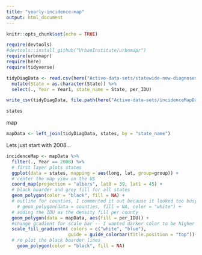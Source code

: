 ```yaml
---
title: "yearly-incidence-map"
output: html_document
---
```


```r
knitr::opts_chunk$set(echo = TRUE)
```

```r
require(devtools)
#devtools::install_github("UrbanInstitute/urbnmapr")
require(urbnmapr)
require(here)
require(tidyverse)
```

```r
tidyDiagData <- read.csv(here("Active-data-sets/statewide-new-diagnoses-clean.csv")) %>%
  mutate(State = as.character(State)) %>%
  select(., Year = Year1, state_name = State, per_IDU)

write_csv(tidyDiagData, file.path(here("Active-data-sets/incidenceMapData.csv")))

```

```r
states
```


map
```r
mapData <- left_join(tidyDiagData, states, by = "state_name")


```
Lets just start with 2008...
```r

incidenceMap <- mapData %>%
  filter(., Year == 2008) %>%
  # first layer plots states 
  ggplot(data = states, mapping = aes(long, lat, group=group)) + 
  # center the map view on the US
  coord_map(projection = "albers", lat0 = 39, lat1 = 45) +
  # black boarder and grey fill for all states
  geom_polygon(color = "black", fill = NA) +
  # outline for counties, I commented it out because it looked too busy 
    # geom_polygon(data = counties, fill = NA, color = "white") +
  # adding the IDU as the density fill per county
  geom_polygon(data = mapData, aes(fill = per_IDU)) +
  #change gradient for scale bar -- I wanted darker color to be higher IDU density. 
  scale_fill_gradientn( colors = c("white", "blue"),
                       guide = guide_colorbar(title.position = "top"))+
  # re plot the black boarder lines
    geom_polygon(color = "black", fill = NA)


```


